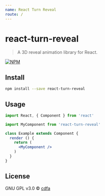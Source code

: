 ```yaml
---
name: React Turn Reveal
route: /
---
```


# react-turn-reveal

> A 3D reveal animation library for React.

[![NPM](https://img.shields.io/npm/v/react-turn-reveal.svg)](https://www.npmjs.com/package/react-turn-reveal)

## Install

```bash
npm install --save react-turn-reveal
```

## Usage

```jsx
import React, { Component } from 'react'

import MyComponent from 'react-turn-reveal'

class Example extends Component {
  render () {
    return (
      <MyComponent />
    )
  }
}
```

## License

GNU GPL v3.0 © [cdfa](https://github.com/cdfa)
